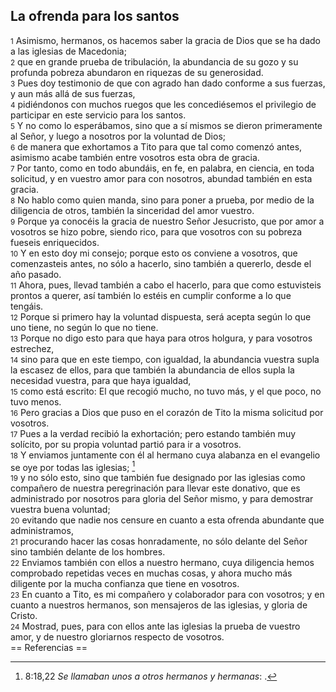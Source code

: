 == La ofrenda para los santos ==

{{anchor|1}} <small>1</small> Asimismo, hermanos, os hacemos saber la gracia de Dios que se ha dado a las iglesias de Macedonia;<br>
{{anchor|2}} <small>2</small> que en grande prueba de tribulación, la abundancia de su gozo y su profunda pobreza abundaron en riquezas de su generosidad.<br>
{{anchor|3}} <small>3</small> Pues doy testimonio de que con agrado han dado conforme a sus fuerzas, y aun más allá de sus fuerzas,<br>
{{anchor|4}} <small>4</small> pidiéndonos con muchos ruegos que les concediésemos el privilegio de participar en este servicio para los santos.<br>
{{anchor|5}} <small>5</small> Y no como lo esperábamos, sino que a sí mismos se dieron primeramente al Señor, y luego a nosotros por la voluntad de Dios;<br>
{{anchor|6}} <small>6</small> de manera que exhortamos a Tito para que tal como comenzó antes, asimismo acabe también entre vosotros esta obra de gracia.<br>
{{anchor|7}} <small>7</small> Por tanto, como en todo abundáis, en fe, en palabra, en ciencia, en toda solicitud, y en vuestro amor para con nosotros, abundad también en esta gracia.<br>
{{anchor|8}} <small>8</small> No hablo como quien manda, sino para poner a prueba, por medio de la diligencia de otros, también la sinceridad del amor vuestro.<br>
{{anchor|9}} <small>9</small> Porque ya conocéis la gracia de nuestro Señor Jesucristo, que por amor a vosotros se hizo pobre, siendo rico, para que vosotros con su pobreza fueseis enriquecidos.<br>
{{anchor|10}} <small>10</small> Y en esto doy mi consejo; porque esto os conviene a vosotros, que comenzasteis antes, no sólo a hacerlo, sino también a quererlo, desde el año pasado.<br>
{{anchor|11}} <small>11</small> Ahora, pues, llevad también a cabo el hacerlo, para que como estuvisteis prontos a querer, así también lo estéis en cumplir conforme a lo que tengáis.<br>
{{anchor|12}} <small>12</small> Porque si primero hay la voluntad dispuesta, será acepta según lo que uno tiene, no según lo que no tiene.<br>
{{anchor|13}} <small>13</small> Porque no digo esto para que haya para otros holgura, y para vosotros estrechez,<br>
{{anchor|14}} <small>14</small> sino para que en este tiempo, con igualdad, la abundancia vuestra supla la escasez de ellos, para que también la abundancia de ellos supla la necesidad vuestra, para que haya igualdad,<br>
{{anchor|15}} <small>15</small> como está escrito: El que recogió mucho, no tuvo más, y el que poco, no tuvo menos.<br>
{{anchor|16}} <small>16</small> Pero gracias a Dios que puso en el corazón de Tito la misma solicitud por vosotros.<br>
{{anchor|17}} <small>17</small> Pues a la verdad recibió la exhortación; pero estando también muy solícito, por su propia voluntad partió para ir a vosotros.<br>
{{anchor|18}} <small>18</small> Y enviamos juntamente con él al hermano cuya alabanza en el evangelio se oye por todas las iglesias; <ref>8:18,22 ''Se llamaban unos a otros hermanos y hermanas'': {{lib|LU|194|4|7}}.</ref><br>
{{anchor|19}} <small>19</small> y no sólo esto, sino que también fue designado por las iglesias como compañero de nuestra peregrinación para llevar este donativo, que es administrado por nosotros para gloria del Señor mismo, y para demostrar vuestra buena voluntad;<br>
{{anchor|20}} <small>20</small> evitando que nadie nos censure en cuanto a esta ofrenda abundante que administramos,<br>
{{anchor|21}} <small>21</small> procurando hacer las cosas honradamente, no sólo delante del Señor sino también delante de los hombres.<br>
{{anchor|22}} <small>22</small> Enviamos también con ellos a nuestro hermano, cuya diligencia hemos comprobado repetidas veces en muchas cosas, y ahora mucho más diligente por la mucha confianza que tiene en vosotros.<br>
{{anchor|23}} <small>23</small> En cuanto a Tito, es mi compañero y colaborador para con vosotros; y en cuanto a nuestros hermanos, son mensajeros de las iglesias, y gloria de Cristo.<br>
{{anchor|24}} <small>24</small> Mostrad, pues, para con ellos ante las iglesias la prueba de vuestro amor, y de nuestro gloriarnos respecto de vosotros.<br>
== Referencias ==

<references />
